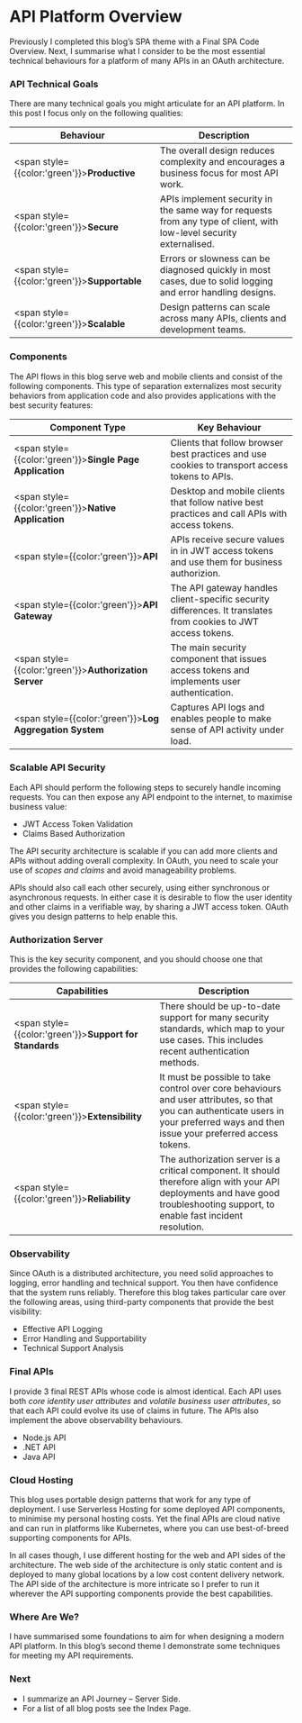# API Platform Overview

Previously I completed this blog’s SPA theme with a <Link href='/posts/reactjs-codingkeypoints'>Final SPA Code Overview</Link>. Next, I summarise what I consider to be the most essential technical behaviours for a platform of many APIs in an OAuth architecture.

### API Technical Goals

There are many technical goals you might articulate for an API platform. In this post I focus only on the following qualities:

| Behaviour | Description |
| --------- | ----------- |
| <span style={{color:'green'}}>**Productive**</span> | The overall design reduces complexity and encourages a business focus for most API work. |
| <span style={{color:'green'}}>**Secure**</span> | APIs implement security in the same way for requests from any type of client, with low-level security externalised. |
| <span style={{color:'green'}}>**Supportable**</span> | Errors or slowness can be diagnosed quickly in most cases, due to solid logging and error handling designs. |
| <span style={{color:'green'}}>**Scalable**</span> | Design patterns can scale across many APIs, clients and development teams. |

### Components

The API flows in this blog serve web and mobile clients and consist of the following components. This type of separation externalizes most security behaviors from application code and also provides applications with the best security features:

| Component Type | Key Behaviour |
| -------------- | ------------- |
| <span style={{color:'green'}}>**Single Page Application**</span> | Clients that follow browser best practices and use cookies to transport access tokens to APIs. |
| <span style={{color:'green'}}>**Native Application**</span> | Desktop and mobile clients that follow native best practices and call APIs with access tokens. |
| <span style={{color:'green'}}>**API**</span> | APIs receive secure values in in JWT access tokens and use them for business authorizion. |
| <span style={{color:'green'}}>**API Gateway**</span> | The API gateway handles client-specific security differences. It translates from cookies to JWT access tokens. |
| <span style={{color:'green'}}>**Authorization Server**</span> | The main security component that issues access tokens and implements user authentication. |
| <span style={{color:'green'}}>**Log Aggregation System**</span> | Captures API logs and enables people to make sense of API activity under load. |

### Scalable API Security

Each API should perform the following steps to securely handle incoming requests. You can then expose any API endpoint to the internet, to maximise business value:

- <Link href='/posts/jwt-access-token-validation'>JWT Access Token Validation</Link>
- <Link href='/posts/api-authorization-design'>Claims Based Authorization</Link>

The API security architecture is scalable if you can add more clients and APIs without adding overall complexity. In OAuth, you need to scale your use of *scopes and claims* and avoid manageability problems.

APIs should also call each other securely, using either synchronous or asynchronous requests. In either case it is desirable to flow the user identity and other claims in a verifiable way, by sharing a JWT access token. OAuth gives you design patterns to help enable this.

### Authorization Server

This is the key security component, and you should choose one that provides the following capabilities:

| Capabilities | Description |
| ------------ | ----------- |
| <span style={{color:'green'}}>**Support for Standards**</span> | There should be up-to-date support for many security standards, which map to your use cases. This includes recent authentication methods. |
| <span style={{color:'green'}}>**Extensibility**</span> | It must be possible to take control over core behaviours and user attributes, so that you can authenticate users in your preferred ways and then issue your preferred access tokens. |
| <span style={{color:'green'}}>**Reliability**</span> | The authorization server is a critical component. It should therefore align with your API deployments and have good troubleshooting support, to enable fast incident resolution. |

### Observability

Since OAuth is a distributed architecture, you need solid approaches to logging, error handling and technical support. You then have confidence that the system runs reliably. Therefore this blog takes particular care over the following areas, using third-party components that provide the best visibility:

- <Link href='/posts/effective-api-logging'>Effective API Logging</Link>
- <Link href='/posts/error-handling-and-supportability'>Error Handling and Supportability</Link>
- <Link href='/posts/api-technical-support-analysis'>Technical Support Analysis</Link>

### Final APIs

I provide 3 final REST APIs whose code is almost identical. Each API uses both *core identity user attributes* and *volatile business user attributes*, so that each API could evolve its use of claims in future. The APIs also implement the above observability behaviours.

- <Link href='/posts/api-architecture-node'>Node.js API</Link>
- <Link href='/posts/net-core-code-sample-overview'>.NET API</Link>
- <Link href='/posts/java-spring-boot-api-overview'>Java API</Link>

### Cloud Hosting

This blog uses portable design patterns that work for any type of deployment. I use <Link href='/posts/cloud-hosting'>Serverless Hosting</Link> for some deployed API components, to minimise my personal hosting costs. Yet the final APIs are cloud native and can run in platforms like Kubernetes, where you can use best-of-breed supporting components for APIs.

In all cases though, I use different hosting for the web and API sides of the architecture. The web side of the architecture is only static content and is deployed to many global locations by a low cost content delivery network. The API side of the architecture is more intricate so I prefer to run it wherever the API supporting components provide the best capabilities.

### Where Are We?

I have summarised some foundations to aim for when designing a modern API platform. In this blog’s second theme I demonstrate some techniques for meeting my API requirements.

### Next

- I summarize an <Link href='/posts/api-journey-server-side'>API Journey – Server Side</Link>.
- For a list of all blog posts see the <Link href='/posts/index'>Index Page</Link>.
